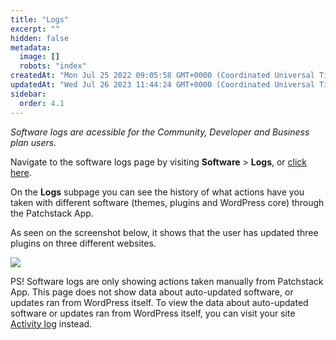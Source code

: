 ```yaml
---
title: "Logs"
excerpt: ""
hidden: false
metadata: 
  image: []
  robots: "index"
createdAt: "Mon Jul 25 2022 09:05:58 GMT+0000 (Coordinated Universal Time)"
updatedAt: "Wed Jul 26 2023 11:44:24 GMT+0000 (Coordinated Universal Time)"
sidebar:
  order: 4.1
---
```


_Software logs are acessible for the Community, Developer and Business plan users._  

Navigate to the software logs page by visiting **Software** > **Logs**, or <a href="https://app.patchstack.com/software/logs" target="_blank">click here</a>.

On the **Logs** subpage you can see the history of what actions have you taken with different software (themes, plugins and WordPress core) through the Patchstack App.

As seen on the screenshot below, it shows that the user has updated three plugins on three different websites.

![](@images/patchstack-software-logs.png)

<Aside type="tip">
PS! Software logs are only showing actions taken manually from Patchstack App. This page does not show data about  auto-updated software, or updates ran from WordPress itself. To view the data about auto-updated software or updates ran from WordPress itself, you can visit your site <a href="/patchstack-app/site-dashboard/activity/" target="_blank">Activity log</a> instead.
</Aside>